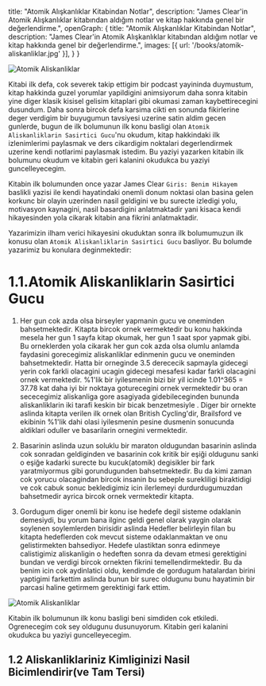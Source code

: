   title: "Atomik Alışkanlıklar Kitabindan Notlar",
  description: "James Clear'in Atomik Alışkanlıklar kitabından aldığım notlar ve kitap hakkında genel bir değerlendirme.",
  openGraph: {
    title: "Atomik Alışkanlıklar Kitabindan Notlar",
    description: "James Clear'in Atomik Alışkanlıklar kitabından aldığım notlar ve kitap hakkında genel bir değerlendirme.",
    images: [{ url: '/books/atomik-aliskanliklar.jpg' }],
  }
}

<Image src="/books/atomik-aliskanliklar.jpg" alt="Atomik Aliskanliklar" />

Kitabi ilk defa, cok severek takip ettigim bir podcast yayininda duymustum, kitap hakkinda guzel yorumlar yapildigini animsiyorum daha sonra kitabin yine diger klasik kisisel gelisim kitaplari gibi okumasi zaman kaybettirecegini dusundum. Daha sonra bircok defa karsima cikti en sonunda fikirlerine deger verdigim bir buyugumun tavsiyesi uzerine satin aldim gecen gunlerde, bugun de ilk bolumunun ilk konu basligi olan `Atomik Aliskanliklarin Sasirtici Gucu`'nu okudum, kitap hakkindaki ilk izlenimlerimi paylasmak ve ders cikardigim noktalari degerlendirmek uzerine kendi notlarimi paylasmak istedim. 
Bu yaziyi yazarken kitabin ilk bolumunu okudum ve kitabin geri kalanini okudukca bu yaziyi guncelleyecegim.

Kitabin ilk bolumunden once yazar James Clear `Giris: Benim Hikayem` baslikli yazisi ile kendi hayatindaki onemli donum noktasi olan basina gelen korkunc bir olayin uzerinden nasil geldigini ve bu surecte izledigi yolu, motivasyon kaynagini, nasil basardigini anlatmaktadir yani kisaca kendi hikayesinden yola cikarak kitabin ana fikrini anlatmaktadir.

Yazarimizin ilham verici hikayesini okuduktan sonra ilk bolumumuzun ilk konusu olan `Atomik Aliskanliklarin Sasirtici Gucu` basliyor. Bu bolumde yazarimiz bu konulara deginmektedir:


<H1>1.1.Atomik Aliskanliklarin Sasirtici Gucu</H1>

1. Her gun cok azda olsa birseyler yapmanin gucu ve oneminden bahsetmektedir. Kitapta bircok ornek vermektedir bu konu hakkinda mesela her gun 1 sayfa kitap okumak, her gun 1 saat spor yapmak gibi. Bu orneklerden yola cikarak her gun cok azda olsa olumlu anlamda faydasini gorecegimiz aliskanliklar edinmenin gucu ve oneminden bahsetmektedir. Hatta bir orneginde 3.5 derececik sapmayla gidecegi yerin cok farkli olacagini ucagin gidecegi mesafesi kadar farkli olacagini ornek vermektedir. %1'lik bir iyilesmenin bizi bir yil icinde 1.01^365 = 37.78 kat daha iyi bir noktaya goturecegini ornek vermektedir bu oran sececegimiz aliskanliga gore asagiyada gidebileceginden bununda aliskanliklarin iki tarafi keskin bir bicak benzetmesiyle . 
Diger bir ornekte aslinda kitapta verilen ilk ornek olan British Cycling'dir, Brailsford ve ekibinin %1'lik dahi olasi iyilesmenin pesine dusmenin sonucunda aldiklari oduller ve basarilarin ornegini vermektedir.

2. Basarinin aslinda uzun soluklu bir maraton oldugundan basarinin aslinda cok sonradan geldiginden ve basarinin cok kritik bir eşiği oldugunu sanki o eşiğe kadarki surecte bu kucuk(atomik) degisikler bir fark yaratmiyormus gibi gorundugunden bahsetmektedir. Bu da kimi zaman cok yorucu olacagindan bircok insanin bu sebeple surekliligi biraktidigi ve cok cabuk sonuc bekledigimiz icin ilerlemeyi durdurdugumuzdan bahsetmedir ayrica bircok ornek vermektedir kitapta. 

3. Gordugum diger onemli bir konu ise hedefe degil sisteme odaklanin demesiydi, bu yorum bana ilginc geldi genel olarak yaygin olarak soylenen soylemlerden birisidir aslinda Hedefler belirleyin filan bu kitapta hedeflerden cok mevcut sisteme odaklanmaktan ve onu gelistirmekten bahsediyor. Hedefe ulastiktan sonra edinmeye calistigimiz aliskanligin o hedeften sonra da devam etmesi gerektigini bundan ve verdigi bircok ornekten fikrini temellendirmektedir. Bu da benim icin cok aydinlatici oldu, kendimde de gordugum hatalardan birini yaptigimi farkettim aslinda bunun bir surec oldugunu bunu hayatimin bir parcasi haline getirmem gerektinigi fark ettim.

<Image src="/img/atomik-aliskanliklar/better-graphic.jpeg" alt="Atomik Aliskanliklar" />

Kitabin ilk bolumunun ilk konu basligi beni simdiden cok etkiledi. Ogrenecegim cok sey oldugunu dusunuyorum. Kitabin geri kalanini okudukca bu yaziyi guncelleyecegim.

## 1.2 Aliskanliklariniz Kimliginizi Nasil Bicimlendirir(ve Tam Tersi)

<Reading text="Reading"/>